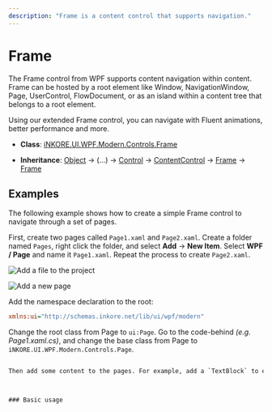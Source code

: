 ---
description: "Frame is a content control that supports navigation."
---

# Frame

The Frame control from WPF supports content navigation within content. Frame can be hosted by a root element like Window, NavigationWindow, Page, UserControl, FlowDocument, or as an island within a content tree that belongs to a root element.

Using our extended Frame control, you can navigate with Fluent animations, better performance and more.

- **Class**: [iNKORE.UI.WPF.Modern.Controls](..)[.Frame](.)

- **Inheritance**: [Object](https://learn.microsoft.com/en-us/dotnet/api/system.object) → (...) → [Control](https://learn.microsoft.com/en-us/dotnet/api/system.windows.controls.control) → [ContentControl](https://learn.microsoft.com/en-us/dotnet/api/system.windows.controls.contentcontrol) → [Frame](https://learn.microsoft.com/en-us/dotnet/api/system.windows.controls.frame) → [Frame](.)

## Examples

The following example shows how to create a simple Frame control to navigate through a set of pages.

First, create two pages called `Page1.xaml` and `Page2.xaml`. Create a folder named `Pages`, right click the folder, and select **Add** → **New Item**. Select **WPF / Page** and name it `Page1.xaml`. Repeat the process to create `Page2.xaml`.

![Add a file to the project](add-a-fiile-to-project.png)

![Add a new page](add-a-new-page.png)

Add the namespace declaration to the root:

```ini
xmlns:ui="http://schemas.inkore.net/lib/ui/wpf/modern"
```

Change the root class from Page to `ui:Page`. Go to the code-behind *(e.g. Page1.xaml.cs)*, and change the base class from Page to `iNKORE.UI.WPF.Modern.Controls.Page`.



```xml

Then add some content to the pages. For example, add a `TextBlock` to each page to display the page name



### Basic usage


